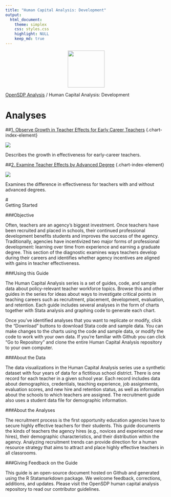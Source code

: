 ```yaml
---
title: "Human Capital Analysis: Development"
output: 
  html_document:
    theme: simplex
    css: styles.css
    highlight: NULL
    keep_md: true
---
```


<div class="navbar navbar-default navbar-fixed-top" id="logo">
<div class="container">
<img src="OpenSDP-Banner_crimson.jpg" style="display: block; margin: 0 auto; height: 115px;">
</div>
</div>

[OpenSDP Analysis](http://opensdp.github.io./analysis)  /  Human Capital Analysis: Development

# Analyses

##[1. Observe Growth in Teacher Effects for Early Career Teachers](Growth_in_Teacher_Effects.html) {.chart-index-element}

[![](Returns_To_Teaching_Experience_Math.png)](Growth_in_Teacher_Effects.html)

Describes the growth in effectiveness for early-career teachers. 

##[2. Examine Teacher Effects by Advanced Degree](Teacher_Effects_Advanced_Degree.html) {.chart-index-element}

[![](Teacher_Effects_Advanced_Degree_Math.png)](Teacher_Effects_Advanced_Degree.html)

Examines the difference in effectiveness for teachers with and without advanced degrees.


#<br style="clear:both">Getting Started

###Objective

Often, teachers are an agency's biggest investment. Once teachers have been recruited and placed in schools, their continued professional development benefits students and improves the success of the agency. Traditionally, agencies have incentivized two major forms of professional development: learning over time from experience and earning a graduate degree. This section of the diagnostic examines ways teachers develop during their careers and identifies whether agency incentives are aligned with gains in teacher effectiveness.  

###Using this Guide

The Human Capital Analysis series is a set of guides, code, and sample data about policy-relevant teacher workforce topics. Browse this and other guides in the series for ideas about ways to investigate critical points in teaching careers such as recruitment, placement, development, evaluation, and retention. Each guide includes several analyses in the form of charts together with Stata analysis and graphing code to generate each chart.

Once you've identified analyses that you want to replicate or modify, click the "Download" buttons to download Stata code and sample data. You can make changes to the charts using the code and sample data, or modify the code to work with your own data. If you're familiar with Github you can click "Go to Repository" and clone the entire Human Capital Analysis repository to your own computer.

###About the Data

The data visualizations in the Human Capital Analysis series use a synthetic dataset with four years of data for a fictitious school district. There is one record for each teacher in a given school year. Each record includes data about demographics, credentials, teaching experience, job assignments, evaluation scores, and new hire and retention status, as well as information about the schools to which teachers are assigned. The recruitment guide also uses a student data file for demographic information.

###About the Analyses

The recruitment process is the first opportunity education agencies have to secure highly effective teachers for their students. This guide documents the kinds of teachers the agency hires (e.g., novices and experienced new hires), their demographic characteristics, and their distribution within the agency. Analyzing recruitment trends can provide direction for a human resource strategy that aims to attract and place highly effective teachers in all classrooms.

###Giving Feedback on the Guide

This guide is an open-source document hosted on Github and generated using the R Statamarkdown package. We welcome feedback, corrections, additions, and updates. Please visit the OpenSDP human capital analysis repository to read our contributor guidelines.